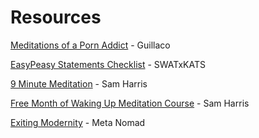 # Resources {-}

[Meditations of a Porn Addict](https://mega.nz/file/DlxiFACJ#FLglnhxnenKVIDn9JVQHI1v_ZGs1yzC3Kvc0mLf13ds) - Guillaco

[EasyPeasy Statements Checklist](https://pastebin.com/dybv6qkD) - SWATxKATS

[9 Minute Meditation](https://www.youtube.com/watch?v=tw7XBKhZJh4) - Sam Harris

[Free Month of Waking Up Meditation Course](https://share.wakingup.com/a13290) - Sam Harris

[Exiting Modernity](https://meta-nomad.net/exiting-modernity) - Meta Nomad
